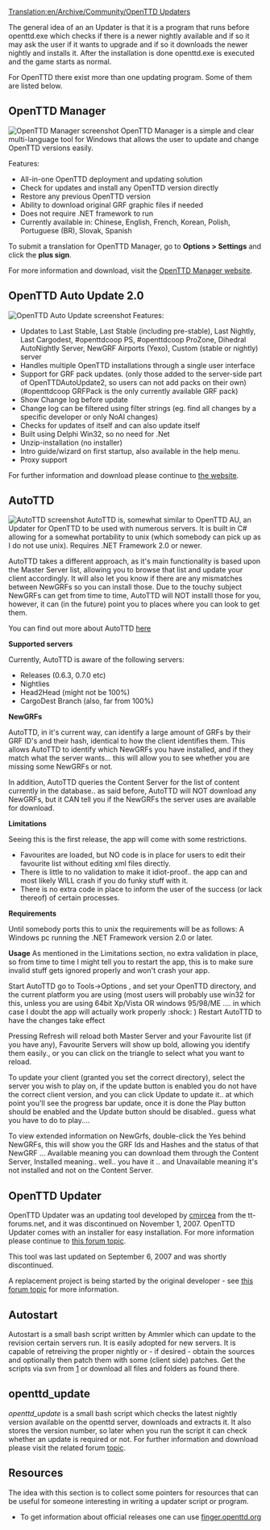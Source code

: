 [[Translation:en/Archive/Community/OpenTTD Updaters]]

The general idea of an an Updater is that it is a program that runs before openttd.exe which checks if there is a newer nightly available and if so it may ask the user if it wants to upgrade and if so it downloads the newer nightly and installs it. After the installation is done openttd.exe is executed and the game starts as normal. 

For OpenTTD there exist more than one updating program. Some of them are listed below.

== OpenTTD Manager ==
[[File:en/Openttd manager 103.png|thumb|alt=OpenTTD Manager|right|OpenTTD Manager screenshot]]
OpenTTD Manager is a simple and clear multi-language tool for Windows that allows the user to update and change OpenTTD versions easily.

Features:
* All-in-one OpenTTD deployment and updating solution
* Check for updates and install any OpenTTD version directly
* Restore any previous OpenTTD version
* Ability to download original GRF graphic files if needed
* Does not require .NET framework to run
* Currently available in: Chinese, English, French, Korean, Polish, Portuguese (BR), Slovak, Spanish

To submit a translation for OpenTTD Manager, go to '''Options > Settings''' and click the '''plus sign'''.

For more information and download, visit the [http://www.andreszsogon.com/openttd-manager/ OpenTTD Manager website].

== OpenTTD Auto Update 2.0 ==
[[File:en/Ottd auto update 20a1.png|thumb|alt=OpenTTD Auto Update|right|OpenTTD Auto Update screenshot]] 
Features:
* Updates to Last Stable, Last Stable (including pre-stable), Last Nightly, Last Cargodest, #openttdcoop PS, #openttdcoop ProZone, Dihedral AutoNightly Server, NewGRF Airports (Yexo), Custom (stable or nightly) server
* Handles multiple OpenTTD installations through a single user interface
* Support for GRF pack updates. (only those added to the server-side part of OpenTTDAutoUpdate2, so users can not add packs on their own) (#openttdcoop GRFPack is the only currently available GRF pack)
* Show Change log before update
* Change log can be filtered using filter strings (eg. find all changes by a specific developer or only NoAI changes)
* Checks for updates of itself and can also update itself
* Built using Delphi Win32, so no need for .Net
* Unzip-installation (no installer)
* Intro guide/wizard on first startup, also available in the help menu.
* Proxy support

For further information and download please continue to [http://ottdau.junctioneer.net/ the website].

== AutoTTD ==
[[File:en/Autottd.png|thumb|alt=AutoTTD|right|AutoTTD screenshot]] 
AutoTTD is, somewhat similar to OpenTTD AU, an Updater for OpenTTD to be used with numerous servers. It is built in C# allowing for a somewhat portability to unix (which somebody can pick up as I do not use unix). Requires .NET Framework 2.0 or newer.

AutoTTD takes a different approach, as it's main functionality is based upon the Master Server list, allowing you to browse that list and update your client accordingly. It will also let you know if there are any mismatches between NewGRFs so you can install those. Due to the touchy subject NewGRFs can get from time to time, AutoTTD will NOT installl those for you, however, it can (in the future) point you to places where you can look to get them.

You can find out more about AutoTTD [http://www.tt-forums.net/viewtopic.php?f=29&t=43252 here]

'''Supported servers'''

Currently, AutoTTD is aware of the following servers:
* Releases (0.6.3, 0.7.0 etc)
* Nightlies
* Head2Head (might not be 100%)
* CargoDest Branch (also, far from 100%)

'''NewGRFs'''

AutoTTD, in it's current way, can identify a large amount of GRFs by their GRF ID's and their hash, identical to how the client identifies them. This allows AutoTTD to identify which NewGRFs you have installed, and if they match what the server wants... this will allow you to see whether you are missing some NewGRFs or not.

In addition, AutoTTD queries the Content Server for the list of content currently in the database.. as said before, AutoTTD will NOT download any NewGRFs, but it CAN tell you if the NewGRFs the server uses are available for download.

'''Limitations'''

Seeing this is the first release, the app will come with some restrictions.

* Favourites are loaded, but NO code is in place for users to edit their favourite list without editing xml files directly.
* There is little to no validation to make it idiot-proof.. the app can and most likely WILL crash if you do funky stuff with it.
* There is no extra code in place to inform the user of the success (or lack thereof) of certain processes.

'''Requirements'''

Until somebody ports this to unix the requirements will be as follows:
A Windows pc running the .NET Framework version 2.0 or later.

'''Usage'''
As mentioned in the Limitations section, no extra validation in place, so from time to time I might tell you to restart the app, this is to make sure invalid stuff gets ignored properly and won't crash your app.

Start AutoTTD
go to Tools->Options , and set your OpenTTD directory, and the current platform you are using (most users will probably use win32 for this, unless you are using 64bit Xp/Vista OR windows 95/98/ME .... in which case I doubt the app will actually work properly :shock: )
Restart AutoTTD to have the changes take effect

Pressing Refresh will reload both Master Server and your Favourite list (if you have any), Favourite Servers will show up bold, allowing you identify them easily., or you can click on the triangle to select what you want to reload.

To update your client (granted you set the correct directory), select the server you wish to play on, if the update button is enabled you do not have the correct client version, and you can click Update to update it.. at which point you'll see the progress bar update, once it is done the Play button should be enabled and the Update button should be disabled.. guess what you have to do to play....

To view extended information on NewGrfs, double-click the Yes behind NewGRFs, this will show you the GRF Ids and Hashes and the status of that NewGRF ... Available meaning you can download them through the Content Server, Installed meaning.. well.. you have it .. and Unavailable meaning it's not installed and not on the Content Server.

== OpenTTD Updater ==
OpenTTD Updater was an updating tool developed by [http://www.tt-forums.net/ucp.php?i=pm&mode=compose&action=quotepost&p=608777 cmircea] from the tt-forums.net, and it was discontinued on November 1, 2007.
OpenTTD Updater comes with an installer for easy installation. For more information please continue to [http://www.tt-forums.net/viewtopic.php?p=608777 this forum topic].

This tool was last updated on September 6, 2007 and was shortly discontinued.

A replacement project is being started by the original developer - see [http://www.tt-forums.net/viewtopic.php?p=809662#p809662 this forum topic] for more information.

== Autostart ==
Autostart is a small bash script written by Ammler which can update to the revision certain servers run. It is easily adopted for new servers. It is capable of retreiving the proper nightly or - if desired - obtain the sources and optionally then patch them with some (client side) patches.
Get the scripts via svn from [http://svn.openttdcoop.org/tools/autostart] or download all files and folders as found there.

== openttd_update ==
''openttd_update'' is a small bash script which checks the latest nightly version available on the openttd server, downloads and extracts it. It also stores the version number, so later when you run the script it can check whether an update is required or not.
For further information and download please visit the related forum [http://www.tt-forums.net/viewtopic.php?f=29&t=49672 topic].

== Resources ==
The idea with this section is to collect some pointers for resources that can be useful for someone interesting in writing a updater script or program.

* To get information about official releases one can use [http://finger.openttd.org finger.openttd.org]